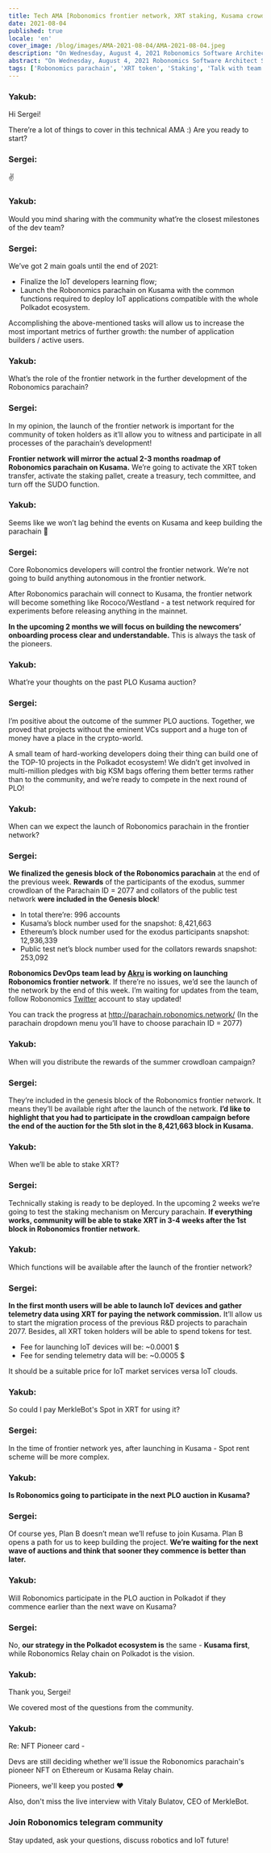 ```yaml
---
title: Tech AMA [Robonomics frontier network, XRT staking, Kusama crowdloan rewards]
date: 2021-08-04
published: true
locale: 'en'
cover_image: /blog/images/AMA-2021-08-04/AMA-2021-08-04.jpeg
description: "On Wednesday, August 4, 2021 Robonomics Software Architect Sergei Lonshakov hosted a tech AMA in the Robonomics telegram community. We discussed Robonomics frontier network, XRT staking, Kusama crowdloan rewards."
abstract: "On Wednesday, August 4, 2021 Robonomics Software Architect Sergei Lonshakov hosted a tech AMA in the Robonomics telegram community. We discussed Robonomics frontier network, XRT staking, Kusama crowdloan rewards."
tags: ['Robonomics parachain', 'XRT token', 'Staking', 'Talk with team']
---
```


<TextCard image="/avatars/Yakub-Sheikh.jpg" back="transparent">

### Yakub:

Hi Sergei!

There’re a lot of things to cover in this technical AMA :)
Are you ready to start?

</TextCard>

<TextCard image="/avatars/Sergei-Lonshakov.jpg" back="transparent">

### Sergei:

✌️

</TextCard>

<TextCard image="/avatars/Yakub-Sheikh.jpg" back="transparent">

### Yakub:

Would you mind sharing with the community what’re the closest milestones of the dev team?

</TextCard>

<TextCard image="/avatars/Sergei-Lonshakov.jpg" back="transparent">

### Sergei:

We’ve got 2 main goals until the end of 2021:

- Finalize the IoT developers learning flow;
- Launch the Robonomics parachain on Kusama with the common functions required to deploy IoT applications compatible with the whole Polkadot ecosystem.

Accomplishing the above-mentioned tasks will allow us to increase the most important metrics of further growth: the number of application builders / active users.

</TextCard>

<TextCard image="/avatars/Yakub-Sheikh.jpg" back="transparent">

### Yakub:

What’s the role of the frontier network in the further development of the Robonomics parachain?

</TextCard>

<TextCard image="/avatars/Sergei-Lonshakov.jpg" back="transparent">

### Sergei:

In my opinion, the launch of the frontier network is important for the community of token holders as it’ll allow you to witness and participate in all processes of the parachain’s development!

**Frontier network will mirror the actual 2-3 months roadmap of Robonomics parachain on Kusama.** We’re going to activate the XRT token transfer, activate the staking pallet, create a treasury, tech committee, and turn off the SUDO function.

</TextCard>

<TextCard image="/avatars/Yakub-Sheikh.jpg" back="transparent">

### Yakub:

Seems like we won’t lag behind the events on Kusama and keep building the parachain 🤟

</TextCard>

<TextCard image="/avatars/Sergei-Lonshakov.jpg" back="transparent">

### Sergei:

Core Robonomics developers will control the frontier network. We’re not going to build anything autonomous in the frontier network.

After Robonomics parachain will connect to Kusama, the frontier network will become something like Rococo/Westland - a test network required for experiments before releasing anything in the mainnet.

**In the upcoming 2 months we will focus on building the newcomers’ onboarding process clear and understandable.** This is always the task of the pioneers.

</TextCard>

<TextCard image="/avatars/Yakub-Sheikh.jpg" back="transparent">

### Yakub:

What’re your thoughts on the past PLO Kusama auction?

</TextCard>

<TextCard image="/avatars/Sergei-Lonshakov.jpg" back="transparent">

### Sergei:

I’m positive about the outcome of the summer PLO auctions. Together, we proved that projects without the eminent VCs support and a huge ton of money have a place in the crypto-world.

A small team of hard-working developers doing their thing can build one of the TOP-10 projects in the Polkadot ecosystem! We didn’t get involved in multi-million pledges with big KSM bags offering them better terms rather than to the community, and we’re ready to compete in the next round of PLO!

</TextCard>

<TextCard image="/avatars/Yakub-Sheikh.jpg" back="transparent">

### Yakub:

When can we expect the launch of Robonomics parachain in the frontier network?

</TextCard>

<TextCard image="/avatars/Sergei-Lonshakov.jpg" back="transparent">

### Sergei:

**We finalized the genesis block of the Robonomics parachain** at the end of the previous week. **Rewards** of the participants of the exodus, summer crowdloan of the Parachain ID = 2077 and collators of the public test network **were included in the Genesis block**!

- In total there’re: 996 accounts
- Kusama’s block number used for the snapshot: 8,421,663
- Ethereum’s block number used for the exodus participants snapshot: 12,936,339
- Public test net’s block number used for the collators rewards snapshot: 253,092

**Robonomics DevOps team lead by [Akru](https://github.com/akru) is working on launching Robonomics frontier network**. If there’re no issues, we’d see the launch of the network by the end of this week.
I’m waiting for updates from the team, follow Robonomics [Twitter](https://twitter.com/AIRA_Robonomics/) account to stay updated!

You can track the progress at http://parachain.robonomics.network/ (In the parachain dropdown menu you’ll have to choose parachain ID = 2077)

</TextCard>

<TextCard image="/avatars/Yakub-Sheikh.jpg" back="transparent">

### Yakub:

When will you distribute the rewards of the summer crowdloan campaign?

</TextCard>

<TextCard image="/avatars/Sergei-Lonshakov.jpg" back="transparent">

### Sergei:

They’re included in the genesis block of the Robonomics frontier network. It means they’ll be available right after the launch of the network. **I’d like to highlight that you had to participate in the crowdloan campaign before the end of the auction for the 5th slot in the 8,421,663 block in Kusama.**

</TextCard>

<TextCard image="/avatars/Yakub-Sheikh.jpg" back="transparent">

### Yakub:

When we’ll be able to stake XRT?

</TextCard>

<TextCard image="/avatars/Sergei-Lonshakov.jpg" back="transparent">

### Sergei:

Technically staking is ready to be deployed. In the upcoming 2 weeks we’re going to test the staking mechanism on Mercury parachain. **If everything works, community will be able to stake XRT in 3-4 weeks after the 1st block in Robonomics frontier network.**

</TextCard>

<TextCard image="/avatars/Yakub-Sheikh.jpg" back="transparent">

### Yakub:

Which functions will be available after the launch of the frontier network?

</TextCard>

<TextCard image="/avatars/Sergei-Lonshakov.jpg" back="transparent">

### Sergei:

**In the first month users will be able to launch IoT devices and gather telemetry data using XRT for paying the network commission.** It’ll allow us to start the migration process of the previous R&D projects to parachain 2077. 
Besides, all XRT token holders will be able to spend tokens for test.

- Fee for launching IoT devices will be:  ~0.0001 $
- Fee for sending telemetry data will be: ~0.0005 $

It should be a suitable price for IoT market services versa IoT clouds.


</TextCard>

<TextCard image="/avatars/Yakub-Sheikh.jpg" back="transparent">

### Yakub:

So could I pay MerkleBot's Spot in XRT for using it?

</TextCard>


<TextCard image="/avatars/Sergei-Lonshakov.jpg" back="transparent">

### Sergei:

In the time of frontier network yes, after launching in Kusama - Spot rent scheme will be more complex.

</TextCard>

<TextCard image="/avatars/Yakub-Sheikh.jpg" back="transparent">

### Yakub:

**Is Robonomics going to participate in the next PLO auction in Kusama?**

</TextCard>

<TextCard image="/avatars/Sergei-Lonshakov.jpg" back="transparent">

### Sergei:

Of course yes, Plan B doesn’t mean we’ll refuse to join Kusama. Plan B opens a path for us to keep building the project. **We’re waiting for the next wave of auctions and think that sooner they commence is better than later.**

</TextCard>

<TextCard image="/avatars/Yakub-Sheikh.jpg" back="transparent">

### Yakub:

Will Robonomics participate in the PLO auction in Polkadot if they commence earlier than the next wave on Kusama?

</TextCard>

<TextCard image="/avatars/Sergei-Lonshakov.jpg" back="transparent">

### Sergei:

No, **our strategy in the Polkadot ecosystem is** the same - **Kusama first**, while Robonomics Relay chain on Polkadot is the vision.

</TextCard>

<TextCard image="/avatars/Yakub-Sheikh.jpg" back="transparent">

### Yakub:

Thank you, Sergei!

We covered most of the questions from the community.

</TextCard>

<TextCard image="/avatars/Yakub-Sheikh.jpg" back="transparent">

### Yakub:

Re: NFT Pioneer card - 

Devs are still deciding whether we'll issue the Robonomics parachain's pioneer NFT on Ethereum or Kusama Relay chain. 

Pioneers, we'll keep you posted ♥️

Also, don't miss the live interview with Vitaly Bulatov, CEO of MerkleBot.

<YouTube id="https://www.youtube.com/watch?v=qX24V99GeW4" posterQuality="max" />

</TextCard>

<TextCard icon="/icons/icon-notification.png" link="https://t.me/robonomics">

### Join Robonomics telegram community

Stay updated, ask your questions, discuss robotics and IoT future!

</TextCard>

